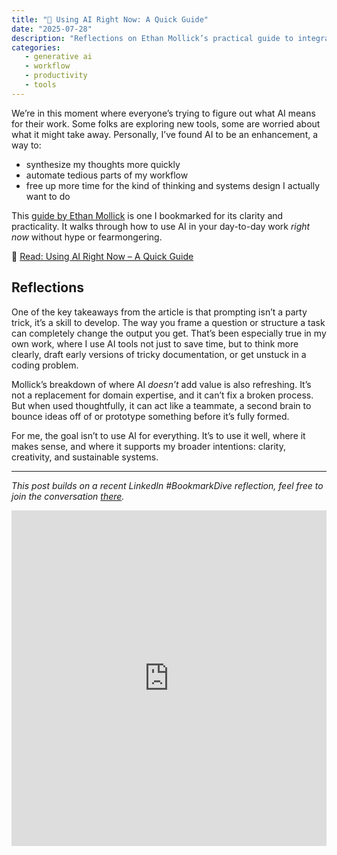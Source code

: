 ```yaml
---
title: "📌 Using AI Right Now: A Quick Guide"
date: "2025-07-28"
description: "Reflections on Ethan Mollick’s practical guide to integrating AI into your work."
categories:
   - generative ai
   - workflow
   - productivity
   - tools
---
```


We’re in this moment where everyone’s trying to figure out what AI means for their work. Some folks are exploring new tools, some are worried about what it might take away. Personally, I’ve found AI to be an enhancement, a way to:

- synthesize my thoughts more quickly
- automate tedious parts of my workflow
- free up more time for the kind of thinking and systems design I actually want to do

This [guide by Ethan Mollick](https://www.oneusefulthing.org/p/using-ai-right-now-a-quick-guide) is one I bookmarked for its clarity and practicality. It walks through how to use AI in your day-to-day work *right now* without hype or fearmongering.

🔗 [Read: Using AI Right Now – A Quick Guide](https://www.oneusefulthing.org/p/using-ai-right-now-a-quick-guide)

## Reflections

One of the key takeaways from the article is that prompting isn’t a party trick, it’s a skill to develop. The way you frame a question or structure a task can completely change the output you get. That’s been especially true in my own work, where I use AI tools not just to save time, but to think more clearly, draft early versions of tricky documentation, or get unstuck in a coding problem.

Mollick’s breakdown of where AI *doesn’t* add value is also refreshing. It’s not a replacement for domain expertise, and it can’t fix a broken process. But when used thoughtfully, it can act like a teammate, a second brain to bounce ideas off of or prototype something before it’s fully formed.

For me, the goal isn’t to use AI for everything. It’s to use it well, where it makes sense, and where it supports my broader intentions: clarity, creativity, and sustainable systems.

---

*This post builds on a recent LinkedIn #BookmarkDive reflection, feel free to join the conversation [there](https://www.linkedin.com/posts/mirandaleigh_using-ai-right-now-a-quick-guide-activity-7355610359367421963-5OIL?utm_source=share&utm_medium=member_desktop&rcm=ACoAAAlIdLkBFtiJzHRZxK10HWpjPNqHsthrMgg).*

<iframe src="https://www.linkedin.com/embed/feed/update/urn:li:share:7355610357643579392?collapsed=1" height="537" width="504" frameborder="0" allowfullscreen="" title="Embedded post"></iframe>